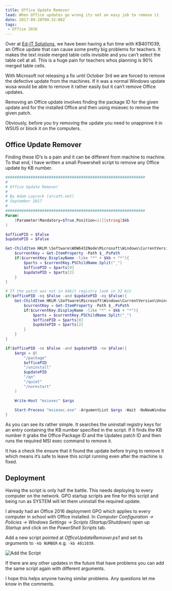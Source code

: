 ```yaml
---
title: Office Update Remover
lead: When Office updates go wrong its not an easy job to remove it.
date: 2017-09-20T09:32:00Z
tags:
 - Office 2016
---
```

Over at [Ed-IT Solutions](https://www.ed-itsolutions.com/), we have been having a fun time with KB4011039, an Office update that can cause some pretty big problems for teachers. It makes the text inside merged table cells invisible and you can’t select the table cell at all. This is a huge pain for teachers whos planning is 90% merged table cells.

With Microsoft not releasing a fix until October 3rd we are forced to remove the defective update from the machines. If it was a normal Windows update wusa would be able to remove it rather easily but it can’t remove Office updates.

Removing an Office update involves finding the package ID for the given update and for the installed Office and then using msiexec to remove the given patch.

Obviously, before you try removing the update you need to unapprove it in WSUS or block it on the computers.

## Office Update Remover

Finding these ID’s is a pain and it can be different from machine to machine. To that end, I have written a small Powershell script to remove any Office update by KB number.

```powershell
#############################################################
#
# Office Update Remover
#
# By Adam Laycock (arcath.net)
# September 2017
#
#############################################################
Param(
    [Parameter(Mandatory=$True,Position=1)][string]$kb
)

$officePID = $False
$updatePID = $False

Get-ChildItem HKLM:\Software\WOW6432Node\Microsoft\Windows\CurrentVersion\Uninstall -rec -ea SilentlyContinue | foreach {
    $currentKey = Get-ItemProperty -Path $_.PsPath
    if($currentKey.DisplayName -like "*" + $kb + "*"){
        $parts = $currentKey.PSChildName.Split("_")
        $officePID = $parts[0]
        $updatePID = $parts[2]
    }
}

# If the patch was not in 64bit registry look in 32 bit
if($officePID -eq $False -and $updatePID -eq $False){
    Get-ChildItem HKLM:\Software\Microsoft\Windows\CurrentVersion\Uninstall -rec -ea SilentlyContinue | foreach {
        $currentKey = Get-ItemProperty -Path $_.PsPath
        if($currentKey.DisplayName -like "*" + $kb + "*"){
            $parts = $currentKey.PSChildName.Split("_")
            $officePID = $parts[0]
            $updatePID = $parts[2]
        }
    }
}

if($officePID -ne $False -and $updatePID -ne $False){
    $args = @(
        "/package"
        $officePID
        "/uninstall"
        $updatePID
        "/qn"
        "/quiet"
        "/norestart"
    )

    Write-Host "msiexec" $args

    Start-Process "msiexec.exe" -ArgumentList $args -Wait -NoNewWindow
}
```

As you can see its rather simple. It searches the uninstall registry keys for an entry containing the KB number specified in the script. If it finds the KB number it grabs the Office Package ID and the Updates patch ID and then runs the required MSI exec command to remove it.

It has a check the ensure that it found the update before trying to remove it which means it’s safe to leave this script running even after the machine is fixed.

## Deployment

Having the script is only half the battle. This needs deploying to every computer on the network. GPO startup scripts are fine for this script and being run as SYSTEM will let them uninstall the required update.

I already had an Office 2016 deployment GPO which applies to every computer in school with Office installed. In _Computer Configuration -> Policies -> Windows Settings -> Scripts (Startup/Shutdown)_ open up _Startup_ and click on the _PowerShell Scripts_ tab.

Add a new script pointed at _OfficeUpdateRemover.ps1_ and set its _arguments_ to `-kb NUMBER` e.g. `-kb 4011039`.

![Add the Script](/img/posts/2017-09-20-office-update-remover/add-the-script.png)

If there are any other updates in the future that have problems you can add the same script again with different arguments.

I hope this helps anyone having similar problems. Any questions let me know in the comments.
